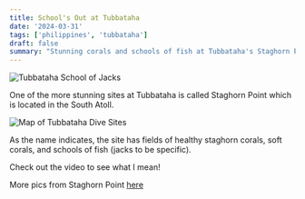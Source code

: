 ```yaml
---
title: School's Out at Tubbataha
date: '2024-03-31'
tags: ['philippines', 'tubbataha']
draft: false
summary: "Stunning corals and schools of fish at Tubbataha's Staghorn Point."
---
```


<Image
  src="/static/images/tubbataha_schools_corals/schools_jacks.jpg"
  width={800}
  height={600}
  alt="Tubbataha School of Jacks"
/>

One of the more stunning sites at Tubbataha is called Staghorn Point which is located in the South Atoll.

<Image
  src="/static/images/tubbataha_schools_corals/TubbatahaStaghorn.jpeg"
  width={800}
  height={600}
  alt="Map of Tubbataha Dive Sites"
/>

As the name indicates, the site has fields of healthy staghorn corals, soft corals, and schools of fish (jacks to be specific).

Check out the video to see what I mean!

<YouTube embedId="uZpHLIlQNdM?si=af6Ju69m1w1TPkIn" />

More pics from Staghorn Point [here](https://generosalitton.smugmug.com/TubbatahaCorals-Schools/n-DGdwHB)
